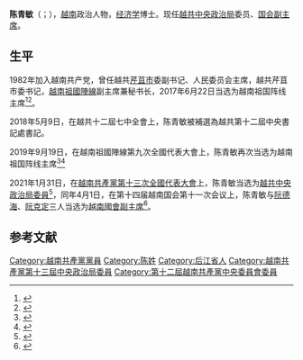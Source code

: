 {{Infobox officeholder
| name                = 陈青敏
| office              = 
| image               =
| birth_date          = {{birth date and age|1962|8|12|df=y}}
| birth_place         = {{ROV}}[[豐盈省|豐盈省]][[周城甲县|周城甲县]]{{tsl|vi|Thạnh Xuân (xã)|盛春社}}
| death_date          = 
| death_place         = 
| party               = {{VCP}}
| spouse              =
| alma_mater          = 胡志明國家政治學院
| office2           = [[越南国会|越南国会]]副主席（排名第一）
| term2             = [[2021年越南国会选举|第十四届越南国会]]
| term_start2       = 2021年4月1日
| term_end2         = 
| 1blankname2       = [[越南国会主席|越南国会主席]]
| 1namedata2        = [[王庭惠|王庭惠]]
| predecessor2      = {{link-vi|丛氏放|Tòng Thị Phóng}}
| successor2        = 
| office1             = [[越南祖國陣線|越南祖國陣線]]主席
| term_start1         = 2017年6月22日
| term_end1           = 2021年4月12日
| predecessor1        = [[阮善仁|阮善仁]]
| successor1          = {{link-vi|杜文戰|Đỗ Văn Chiến}}
| signature           =
| nationality = {{VNM}}
}}

'''陈青敏'''（{{lang-vi|Trần Thanh Mẫn}}；{{bd|1962年|8月12日|}}），[[越南|越南]]政治人物，[[经济学|经济学]]博士。现任[[越南共产党中央政治局|越共中央政治局]]委员、[[越南國會副主席|国会副主席]]。

== 生平 ==
1982年加入越南共产党，曾任越共[[芹苴市|芹苴市]]委副书记、人民委员会主席，越共芹苴市委书记，[[越南祖國陣線|越南祖國陣線]]副主席兼秘书长，2017年6月22日当选为越南祖国阵线主席<ref>{{cite web|url=http://english.vov.vn/Home/Election-results-for-NA-and-Peoples-Council-deputies-announced/20116/127197.vov|publisher=越南之音|title=Election results for NA and People’s Council deputies announced|date=3 June 2011|accessdate=11 April 2011|archive-date=2012-09-01|archive-url=https://web.archive.org/web/20120901021555/http://english.vov.vn/Home/Election-results-for-NA-and-Peoples-Council-deputies-announced/20116/127197.vov|dead-url=no}}</ref><ref>{{cite web|url=http://www.fmprc.gov.cn/mfa_chn/gjhdq_603914/gj_603916/yz_603918/1206_605002/|title=越南|publisher=中華人民共和國外交部|accessdate=2016-05-18|archive-date=2013-05-05|archive-url=https://archive.is/20130505224915/http://www.fmprc.gov.cn/mfa_chn/gjhdq_603914/gj_603916/yz_603918/1206_605002/|dead-url=no}}</ref>。

2018年5月9日，在越共十二屆七中全會上，陈青敏被補選為越共第十二屆中央書記處書記。

2019年9月19日，在越南祖國陣線第九次全國代表大會上，陈青敏再次当选为越南祖国阵线主席<ref>{{Cite web |url=https://cn.qdnd.vn/cid-6123/7182/nid-563834.html |title=越南祖国阵线第九次全国代表大会今日开幕 |accessdate=2020-01-31 |archive-date=2020-01-31 |archive-url=https://web.archive.org/web/20200131072136/https://cn.qdnd.vn/cid-6123/7182/nid-563834.html |dead-url=no }}</ref><ref>{{Cite web |url=http://cn.dangcongsan.vn/news/%E9%99%88%E9%9D%92%E6%95%8F%E5%90%8C%E5%BF%97%E5%86%8D%E6%AC%A1%E5%BD%93%E9%80%89%E8%B6%8A%E5%8D%97%E7%A5%96%E5%9B%BD%E9%98%B5%E7%BA%BF%E7%AC%AC%E4%B9%9D%E5%B1%8A%E4%B8%AD%E5%A4%AE%E5%A7%94%E5%91%98%E4%BC%9A%E4%B8%BB%E5%B8%AD-535927.html |title=陈青敏同志再次当选越南祖国阵线第九届中央委员会主席 |accessdate=2020-01-31 |archive-date=2020-04-01 |archive-url=https://web.archive.org/web/20200401124633/http://cn.dangcongsan.vn/news/%E9%99%88%E9%9D%92%E6%95%8F%E5%90%8C%E5%BF%97%E5%86%8D%E6%AC%A1%E5%BD%93%E9%80%89%E8%B6%8A%E5%8D%97%E7%A5%96%E5%9B%BD%E9%98%B5%E7%BA%BF%E7%AC%AC%E4%B9%9D%E5%B1%8A%E4%B8%AD%E5%A4%AE%E5%A7%94%E5%91%98%E4%BC%9A%E4%B8%BB%E5%B8%AD-535927.html |dead-url=no }}</ref>

2021年1月31日，在[[越南共產黨第十三次全國代表大會|越南共產黨第十三次全國代表大會]]上，陈青敏当选为[[越南共產黨第十三屆中央委員會|越共中央政治局委員]]<ref>{{cite web |title=阮富仲同志连任越共第十三届中央委员会总书记 |url=https://zh.daihoidang.vn/%E9%98%AE%E5%AF%8C%E4%BB%B2%E5%90%8C%E5%BF%97%E8%BF%9E%E4%BB%BB%E8%B6%8A%E5%85%B1%E7%AC%AC%E5%8D%81%E4%B8%89%E5%B1%8A%E4%B8%AD%E5%A4%AE%E5%A7%94%E5%91%98%E4%BC%9A%E6%80%BB%E4%B9%A6%E8%AE%B0/2807.vnp |website=越通社 |accessdate=2021-01-31 |language=zh-hans}}</ref>，同年4月1日，在第十四届越南国会第十一次会议上，陈青敏与[[阮德海|阮德海]]、[[阮克定|阮克定]]三人当选为[[越南國會副主席|越南國會副主席]]<ref>{{Cite web|url=https://cn.qdnd.vn/cid-6123/7182/nid-582229.html |title= 第十四届越南国会第十一次会议：选举3名国会副主席|publisher=[[越南人民军队报|越南人民军队报]]|archive-date=2021-04-01}}</ref>。

== 参考文献 ==
{{reflist}}
{{越共中央政治局/13}}
{{Authority control}}
[[Category:越南共產黨黨員|Category:越南共產黨黨員]]
[[Category:陈姓|Category:陈姓]]
[[Category:后江省人|Category:后江省人]]
[[Category:越南共產黨第十三屆中央政治局委員|Category:越南共產黨第十三屆中央政治局委員]]
[[Category:第十二屆越南共產黨中央委員會委員|Category:第十二屆越南共產黨中央委員會委員]]